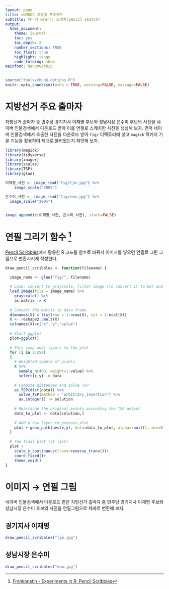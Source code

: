 ```yaml
---
layout: page
title: xwMOOC 고생대 프로젝트
subtitle: 이미지 &rarr; 스케치(pencil sketch)
output:
  html_document: 
    theme: journal
    toc: yes
    toc_depth: 2
    number_sections: TRUE
    toc_float: true
    highlight: tango
    code_folding: show
mainfont: NanumGothic
---
```


``` r
source("tools/chunk-options.R")
knitr::opts_chunk$set(echo = TRUE, warning=FALSE, message=FALSE)

```

# 지방선거 주요 출마자 {#pencil-img}

지방선거 출마자 중 민주당 경기지사 이재명 후보와 성남시장 은수미 후보의 사진을 네이버 인물검색에서 다운로드 받아 이를 연필로 스케치한 사진을 생성해 보자. 먼저 네이버 인물검색에서 추출한 사진을 다운로드 받아 `fig/` 디렉토리에 넣고 `magick` 팩키지 기본 기능을 활용하여 제대로 불러왔는지 확인해 보자.

``` r
library(magick)
library(tidyverse)
library(imager)
library(scales)
library(TSP)
library(glue)

이재명_사진 <- image_read("fig/ljm.jpg") %>% 
    image_scale("300%")

은수미_사진 <- image_read("fig/esm.jpg") %>% 
  image_scale("300%")


image_append(c(이재명_사진, 은수미_사진), stack=FALSE)

```


# 연필 그리기 함수 [^fronkonstin-pencil] {#pencil-draw-function}

[^fronkonstin-pencil]: [Fronkonstin - Experiments in R: Pencil Scribbles](https://fronkonstin.com/2018/04/17/pencil-scribbles/)

[Pencil Scribbles](https://fronkonstin.com/2018/04/17/pencil-scribbles/)에서 활용한 R 코드를 함수로 바꿔서 이미지를 넣으면 연필로 그린 그림으로 변환시키게 작성한다.


```r
draw_pencil_scribbles <- function(filename) {

  image_name <- glue("fig/", filename)
  
  # Load, convert to grayscale, filter image (to convert it to bw) and sample
  load.image(file = image_name) %>% 
    grayscale() %>%  
    as.matrix -> X
  
  # Convert the matrix to data frame 
  dimnames(X) = list(row = 1:nrow(X), col = 1:ncol(X))
  X <- reshape2::melt(X)
  colnames(X)=c("x","y","value")  
  
  # Start ggplot
  plot=ggplot()  
  
  # This loop adds layers to the plot
  for (i in 1:250)
  {
    # Weighted sample of pixels
    X %>% 
      sample_n(400, weight=1-value) %>% 
      select(x,y) -> data
    
    # Compute distances and solve TSP
    as.TSP(dist(data)) %>% 
      solve_TSP(method = "arbitrary_insertion") %>% 
      as.integer() -> solution
    
    # Rearrange the original points according the TSP output
    data_to_plot <- data[solution,]
    
    # Add a new layer to prevous plot
    plot + geom_path(aes(x,y), data=data_to_plot, alpha=runif(1, min=0.0, max=0.2)) -> plot  
  }  
  
  # The final plot (at last)
  plot +
    scale_y_continuous(trans=reverse_trans())+
    coord_fixed()+
    theme_void()
}

```


# 이미지 &rarr; 연필 그림 {#pencil-draw-image}

네이버 인물검색에서 다운로드 받은 지방선거 출마자 중 민주당 경기지사 이재명 후보와 성남시장 은수미 후보의 사진을 연필그림으로 차례로 변환해 보자.

## 경기지사 이재명 {#pencil-draw-image-이재명}

``` r
draw_pencil_scribbles("ljm.jpg")
```

## 성남시장 은수미 {#pencil-draw-image-은수미}

``` r
draw_pencil_scribbles("esm.jpg")
```
